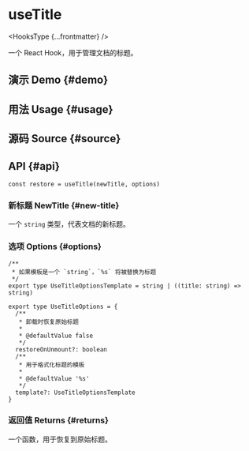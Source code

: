 # useTitle


<HooksType {...frontmatter} />

一个 React Hook，用于管理文档的标题。

## 演示 Demo \{#demo}


<App />

## 用法 Usage \{#usage}



## 源码 Source \{#source}


<Source />

## API \{#api}

```tsx
const restore = useTitle(newTitle, options)
```

### 新标题 NewTitle \{#new-title}

一个 `string` 类型，代表文档的新标题。

### 选项 Options \{#options}

```tsx
/**
 * 如果模板是一个 `string`，`%s` 将被替换为标题
 */
export type UseTitleOptionsTemplate = string | ((title: string) => string)

export type UseTitleOptions = {
  /**
   * 卸载时恢复原始标题
   *
   * @defaultValue false
   */
  restoreOnUnmount?: boolean
  /**
   * 用于格式化标题的模板
   *
   * @defaultValue '%s'
   */
  template?: UseTitleOptionsTemplate
}
```

### 返回值 Returns \{#returns}

一个函数，用于恢复到原始标题。
